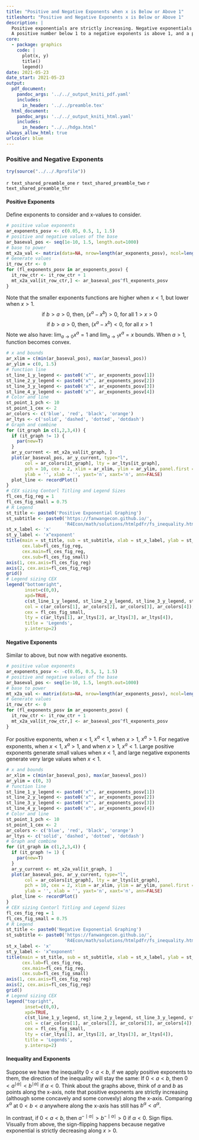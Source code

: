 ```yaml
---
title: "Positive and Negative Exponents when x is Below or Above 1"
titleshort: "Positive and Negative Exponents x is Below or Above 1"
description: |
  Positive exponentials are strictly increasing. Negative exponentials are strictly decreasing.
  A positive number below 1 to a negative exponents is above 1, and a positive number above 1 to a negative exponents is below 1.
core:
  - package: graphics
    code: |
      plot(x, y)
      title()
      legend()
date: 2021-05-23
date_start: 2021-05-23
output:
  pdf_document:
    pandoc_args: '../../_output_kniti_pdf.yaml'
    includes:
      in_header: '../../preamble.tex'
  html_document:
    pandoc_args: '../../_output_kniti_html.yaml'
    includes:
      in_header: "../../hdga.html"
always_allow_html: true
urlcolor: blue
---
```


### Positive and Negative Exponents

```r
try(source("../../.Rprofile"))
```

`r text_shared_preamble_one`
`r text_shared_preamble_two`
`r text_shared_preamble_thr`

#### Positive Exponents

Define exponents to consider and x-values to consider.

```r
# positive value exponents
ar_exponents_posv <- c(0.05, 0.5, 1, 1.5)
# positive and negative values of the base
ar_baseval_pos <- seq(1e-10, 1.5, length.out=1000)
# base to power
mt_x2a_val <- matrix(data=NA, nrow=length(ar_exponents_posv), ncol=length(ar_baseval_pos))
# Generate values
it_row_ctr <- 0
for (fl_exponents_posv in ar_exponents_posv) {
  it_row_ctr <- it_row_ctr + 1
  mt_x2a_val[it_row_ctr,] <- ar_baseval_pos^fl_exponents_posv
}
```

Note that the smaller exponents functions are higher when $x<1$, but lower when $x>1$.
$$\text{if } b > a > 0 \text{, then, } \left(x^a - x^b\right) > 0 \text{, for all } 1 > x >0$$
$$\text{if } b > a > 0 \text{, then, } \left(x^a - x^b\right) < 0 \text{, for all } x > 1$$
Note we also have: $\lim_{a\rightarrow 0} x^a = 1$ and $\lim_{a\rightarrow 1} x^a = x$ bounds. When $a>1$, function becomes convex.

```r
# x and bounds
ar_xlim = c(min(ar_baseval_pos), max(ar_baseval_pos))
ar_ylim = c(0, 1.5)
# function line
st_line_1_y_legend <- paste0('x^', ar_exponents_posv[1])
st_line_2_y_legend <- paste0('x^', ar_exponents_posv[2])
st_line_3_y_legend <- paste0('x^', ar_exponents_posv[3])
st_line_4_y_legend <- paste0('x^', ar_exponents_posv[4])
# Color and line
st_point_1_pch <- 10
st_point_1_cex <- 2
ar_colors <- c('blue', 'red', 'black', 'orange')
ar_ltys <- c('solid', 'dashed', 'dotted', 'dotdash')
# Graph and combine
for (it_graph in c(1,2,3,4)) {
  if (it_graph != 1) {
    par(new=T)
  }
  ar_y_current <- mt_x2a_val[it_graph, ]
  plot(ar_baseval_pos, ar_y_current, type="l",
       col = ar_colors[it_graph], lty = ar_ltys[it_graph],
       pch = 10, cex = 2, xlim = ar_xlim, ylim = ar_ylim, panel.first = grid(),
       ylab = '', xlab = '', yaxt='n', xaxt='n', ann=FALSE)
  plot_line <- recordPlot()
}
# CEX sizing Contorl Titling and Legend Sizes
fl_ces_fig_reg = 1
fl_ces_fig_small = 0.75
# R Legend
st_title <- paste0('Positive Exponential Graphing')
st_subtitle <- paste0('https://fanwangecon.github.io/',
                      'R4Econ/math/solutions/htmlpdfr/fs_inequality.html')
st_x_label <- 'x'
st_y_label <- 'x^exponent'
title(main = st_title, sub = st_subtitle, xlab = st_x_label, ylab = st_y_label,
      cex.lab=fl_ces_fig_reg,
      cex.main=fl_ces_fig_reg,
      cex.sub=fl_ces_fig_small)
axis(1, cex.axis=fl_ces_fig_reg)
axis(2, cex.axis=fl_ces_fig_reg)
grid()
# Legend sizing CEX
legend("bottomright",
       inset=c(0,0),
       xpd=TRUE,
       c(st_line_1_y_legend, st_line_2_y_legend, st_line_3_y_legend, st_line_4_y_legend),
       col = c(ar_colors[1], ar_colors[2], ar_colors[3], ar_colors[4]),
       cex = fl_ces_fig_small,
       lty = c(ar_ltys[1], ar_ltys[2], ar_ltys[3], ar_ltys[4]),
       title = 'Legends',
       y.intersp=2)
```

#### Negative Exponents

Similar to above, but now with negative exonents.

```r
# positive value exponents
ar_exponents_posv <- -c(0.05, 0.5, 1, 1.5)
# positive and negative values of the base
ar_baseval_pos <- seq(1e-10, 1.5, length.out=1000)
# base to power
mt_x2a_val <- matrix(data=NA, nrow=length(ar_exponents_posv), ncol=length(ar_baseval_pos))
# Generate values
it_row_ctr <- 0
for (fl_exponents_posv in ar_exponents_posv) {
  it_row_ctr <- it_row_ctr + 1
  mt_x2a_val[it_row_ctr,] <- ar_baseval_pos^fl_exponents_posv
}
```

For positive exponents, when $x<1$, $x^a<1$, when $x>1$, $x^a>1$. For negative exponents, when $x<1$, $x^a>1$, and when $x>1$, $x^a<1$. Large positive exponents generate small values when $x<1$, and large negative exponents generate very large values when $x<1$.

```r
# x and bounds
ar_xlim = c(min(ar_baseval_pos), max(ar_baseval_pos))
ar_ylim = c(0, 3)
# function line
st_line_1_y_legend <- paste0('x^', ar_exponents_posv[1])
st_line_2_y_legend <- paste0('x^', ar_exponents_posv[2])
st_line_3_y_legend <- paste0('x^', ar_exponents_posv[3])
st_line_4_y_legend <- paste0('x^', ar_exponents_posv[4])
# Color and line
st_point_1_pch <- 10
st_point_1_cex <- 2
ar_colors <- c('blue', 'red', 'black', 'orange')
ar_ltys <- c('solid', 'dashed', 'dotted', 'dotdash')
# Graph and combine
for (it_graph in c(1,2,3,4)) {
  if (it_graph != 1) {
    par(new=T)
  }
  ar_y_current <- mt_x2a_val[it_graph, ]
  plot(ar_baseval_pos, ar_y_current, type="l",
       col = ar_colors[it_graph], lty = ar_ltys[it_graph],
       pch = 10, cex = 2, xlim = ar_xlim, ylim = ar_ylim, panel.first = grid(),
       ylab = '', xlab = '', yaxt='n', xaxt='n', ann=FALSE)
  plot_line <- recordPlot()
}
# CEX sizing Contorl Titling and Legend Sizes
fl_ces_fig_reg = 1
fl_ces_fig_small = 0.75
# R Legend
st_title <- paste0('Negative Exponential Graphing')
st_subtitle <- paste0('https://fanwangecon.github.io/',
                      'R4Econ/math/solutions/htmlpdfr/fs_inequality.html')
st_x_label <- 'x'
st_y_label <- 'x^exponent'
title(main = st_title, sub = st_subtitle, xlab = st_x_label, ylab = st_y_label,
      cex.lab=fl_ces_fig_reg,
      cex.main=fl_ces_fig_reg,
      cex.sub=fl_ces_fig_small)
axis(1, cex.axis=fl_ces_fig_reg)
axis(2, cex.axis=fl_ces_fig_reg)
grid()
# Legend sizing CEX
legend("topright",
       inset=c(0,0),
       xpd=TRUE,
       c(st_line_1_y_legend, st_line_2_y_legend, st_line_3_y_legend, st_line_4_y_legend),
       col = c(ar_colors[1], ar_colors[2], ar_colors[3], ar_colors[4]),
       cex = fl_ces_fig_small,
       lty = c(ar_ltys[1], ar_ltys[2], ar_ltys[3], ar_ltys[4]),
       title = 'Legends',
       y.intersp=2)
```

#### Inequality and Exponents

Suppose we have the inequality $0 < a < b$, if we apply positive exponents to them, the direction of the inequality will stay the same: If $0 < a < b$, then $0 < a^{ \mid \alpha\mid} < b^{ \mid \alpha\mid}$ if $\alpha < 0$. Think about the graphs above, think of $a$ and $b$ as points along the x-axis, note that positive exponents are strictly increasing (although some concavely and some convexly) along the x-axis. Comparing $x^\alpha$ at $0<b<a$ anywhere along the x-axis has still has $b^\alpha<a^\alpha$.

In contrast, if $0 < a < b$, then $a^{- \mid \alpha\mid} > b^{- \mid \alpha\mid} > 0$ if $\alpha < 0$. Sign flips. Visually from above, the sign-flipping happens because negative exponential is strictly decreasing along $x>0$.
